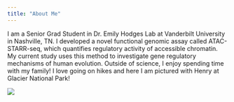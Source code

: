 ---
title: "About Me"
---

I am a Senior Grad Student in Dr. Emily Hodges Lab at Vanderbilt University in Nashville, TN. I developed a novel functional genomic assay called ATAC-STARR-seq, which quantifies regulatory activity of accessible chromatin. My current study uses this method to investigate gene regulatory mechanisms of human evolution. Outside of science, I enjoy spending time with my family! I love going on hikes and here I am pictured with Henry at Glacier National Park!

![](glacier.jpg)
